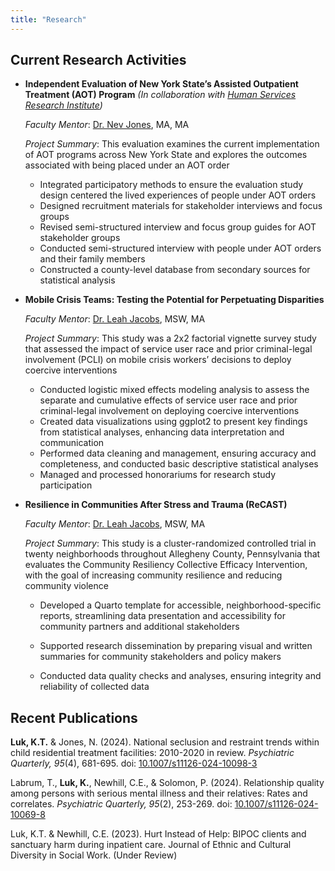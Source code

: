 ---
title: "Research"
---

## Current Research Activities

-   **Independent Evaluation of New York State's Assisted Outpatient Treatment (AOT) Program** *(In collaboration with [Human Services Research Institute](https://www.hsri.org/projects/new-york-state-assisted-outpatient-treatment-aot-evaluation-infographic/))*

    *Faculty Mentor*: [Dr. Nev Jones](https://www.socialwork.pitt.edu/people/nev-jones), MA, MA

    *Project Summary*: This evaluation examines the current implementation of AOT programs across New York State and explores the outcomes associated with being placed under an AOT order

    -   Integrated participatory methods to ensure the evaluation study design centered the lived experiences of people under AOT orders
    -   Designed recruitment materials for stakeholder interviews and focus groups
    -   Revised semi-structured interview and focus group guides for AOT stakeholder groups
    -   Conducted semi-structured interview with people under AOT orders and their family members
    -   Constructed a county-level database from secondary sources for statistical analysis

-   **Mobile Crisis Teams: Testing the Potential for Perpetuating Disparities**

    *Faculty Mentor*: [Dr. Leah Jacobs](https://www.socialwork.pitt.edu/people/leah-jacobs), MSW, MA

    *Project Summary*: This study was a 2x2 factorial vignette survey study that assessed the impact of service user race and prior criminal-legal involvement (PCLI) on mobile crisis workers' decisions to deploy coercive interventions

    -   Conducted logistic mixed effects modeling analysis to assess the separate and cumulative effects of service user race and prior criminal-legal involvement on deploying coercive interventions
    -   Created data visualizations using ggplot2 to present key findings from statistical analyses, enhancing data interpretation and communication
    -   Performed data cleaning and management, ensuring accuracy and completeness, and conducted basic descriptive statistical analyses
    -   Managed and processed honorariums for research study participation

<!-- -->

-   **Resilience in Communities After Stress and Trauma (ReCAST)**

    *Faculty Mentor*: [Dr. Leah Jacobs](https://www.socialwork.pitt.edu/people/leah-jacobs), MSW, MA

    *Project Summary*: This study is a cluster-randomized controlled trial in twenty neighborhoods throughout Allegheny County, Pennsylvania that evaluates the Community Resiliency Collective Efficacy Intervention, with the goal of increasing community resilience and reducing community violence

    -   Developed a Quarto template for accessible, neighborhood-specific reports, streamlining data presentation and accessibility for community partners and additional stakeholders

    -   Supported research dissemination by preparing visual and written summaries for community stakeholders and policy makers

    -   Conducted data quality checks and analyses, ensuring integrity and reliability of collected data

## Recent Publications

**Luk, K.T.** & Jones, N. (2024). National seclusion and restraint trends within child residential treatment facilities: 2010-2020 in review. *Psychiatric Quarterly, 95*(4), 681-695. doi: [10.1007/s11126-024-10098-3](doi.org/10.1007/s11126-024-10098-3)

Labrum, T., **Luk, K.**, Newhill, C.E., & Solomon, P. (2024). Relationship quality among persons with serious mental illness and their relatives: Rates and correlates. *Psychiatric Quarterly, 95*(2), 253-269. doi: [10.1007/s11126-024-10069-8](doi.org/10.1007/s11126-024-10069-8)

Luk, K.T. & Newhill, C.E. (2023). Hurt Instead of Help: BIPOC clients and sanctuary harm during inpatient care. Journal of Ethnic and Cultural Diversity in Social Work. (Under Review)
